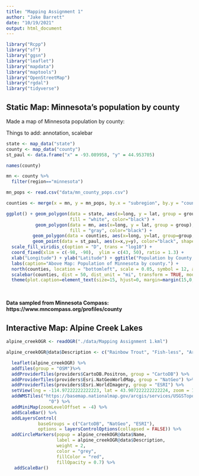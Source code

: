 ```yaml
---
title: "Mapping Assignment 1"
author: "Jake Barrett"
date: "10/19/2021"
output: html_document
---
```


```r
library("Rcpp")
library("sf")
library("ggsn")
library("leaflet")
library("mapdata")
library("maptools")
library("OpenStreetMap")
library("rgdal")
library("tidyverse")
```

## Static Map: Minnesota's population by county

Made a map of Minnesota population by county: 

Things to add: annotation, scalebar

```r
state <- map_data("state")
county <- map_data("county")
st_paul <- data.frame("x" = -93.089958, "y" = 44.953705) 

names(county)

mn <- county %>% 
  filter(region=="minnesota")

mn_pops <- read.csv("data/mn_county_pops.csv")

counties <- merge(x = mn, y = mn_pops, by.x = "subregion", by.y = "county", all = TRUE)

ggplot() + geom_polygon(data = state, aes(x=long, y = lat, group = group),
                        fill = "white", color="black") + 
           geom_polygon(data = mn, aes(x=long, y = lat, group = group),
                        fill = "gray", color="black") + 
          geom_polygon(data = counties, aes(x=long, y=lat, group=group, fill = population), color = "white") + 
          geom_point(data = st_paul, aes(x=x,y=y), color="black", shape=8, size=3) + 
  scale_fill_viridis_c(option = "D", trans = "log10") + 
  coord_fixed(xlim = c(-98, -90),  ylim = c(43, 50), ratio = 1.3) + 
  xlab("Longitude") + ylab("Latitude") + ggtitle("Population by County, MN") + 
  labs(caption="Above Map: Population of Minnesota by county.") + 
  north(counties, location = "bottomleft", scale = 0.05, symbol = 12, anchor = c(x= -91.5, y= 49)) + 
  scalebar(counties, dist = 50, dist_unit = "mi", transform = TRUE, model = "WGS84", location = "bottomleft", st.dist = 0.05, st.size = 3, anchor = c(x=-92,y=45)) + 
  theme(plot.caption=element_text(size=15, hjust=0, margin=margin(15,0,0,0)))
```
$~$

**Data sampled from Minnesota Compass: https://www.mncompass.org/profiles/county**


## Interactive Map: Alpine Creek Lakes 

```r
alpine_creekOGR <- readOGR("./data/Mapping Assignment 1.kml")

alpine_creekOGR@data$Description <- c("Rainbow Trout", "Fish-less", "Arctic Grayling, Westslope Cutthroat Trout", "Westslope Cutthroat Trout", "California Golden Trout", "Arctic Grayling, Rainbow Trout, Westslope Cutthroat Trout", "Rainbow Trout, Westslope Cutthroat Trout", "Fish-less", "Rainbow Trout, Westslope Cutthroat Trout", "Westslope Cutthroat Trout")

  leaflet(alpine_creekOGR) %>% 
  addTiles(group = "OSM")%>%
  addProviderTiles(providers$CartoDB.Positron, group = "CartoDB") %>%
  addProviderTiles(providers$Esri.NatGeoWorldMap, group = "NatGeo") %>%
  addProviderTiles(providers$Esri.WorldImagery, group = "ESRI") %>%
  setView(lng = -114.97222222222223, lat = 43.907222222222224, zoom = 13.4) %>%
  addWMSTiles("https://basemap.nationalmap.gov/arcgis/services/USGSTopo/MapServer/WmsServer", layers = 
                "0") %>%
  addMiniMap(zoomLevelOffset = -4) %>%
  addScaleBar() %>% 
  addLayersControl(
            baseGroups = c("CartoDB", "NatGeo", "ESRI"),
            options = layersControlOptions(collapsed = FALSE)) %>%
  addCircleMarkers(popup = alpine_creekOGR@data$Name,
                   label = alpine_creekOGR@data$Description,
                   weight = 2,
                   color = "grey",
                   fillColor = "red",
                   fillOpacity = 0.7) %>%
   addScaleBar()
```

